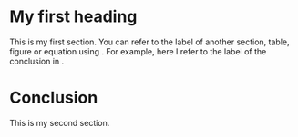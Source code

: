 # My first heading

This is my first section. You can refer to the label of another section, table, figure or equation using \verb|\Cref{}|. For example, here I refer to the label of the conclusion in \Cref{sec:conclusion}.

# Conclusion \label{sec:conclusion}

This is my second section.